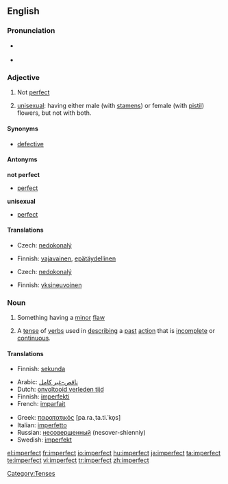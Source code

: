==English==

===Pronunciation===
* {{a|US}} {{IPA|ɪmˈpɝːfɪkt,  ɪmˈpɝːfɛkt}}
* {{audio|en-us-imperfect.ogg|Audio (US)}}

===Adjective===
{{en-adj}}

# Not [[perfect]]
# {{botany}} [[unisexual]]: having either male (with [[stamen]]s) or female (with [[pistil]]) flowers, but not with both.

====Synonyms====
* [[defective]]

====Antonyms====
'''not perfect'''
* [[perfect]]
'''unisexual'''
* [[perfect]]

====Translations====
{{trans-top|not perfect}}
* Czech: [[nedokonalý]] {{m}}
{{trans-mid}}
* Finnish: [[vajavainen]], [[epätäydellinen]]
{{trans-bottom}}

{{trans-top|unisexual}}
* Czech: [[nedokonalý]] {{m}}
{{trans-mid}}
* Finnish: [[yksineuvoinen]]
{{trans-bottom}}

===Noun===
{{en-noun}}

# Something having a [[minor]] [[flaw]]
# {{grammar}} A [[tense]] of [[verbs]] used in [[describing]] a [[past]] [[action]] that is [[incomplete]] or [[continuous]].

====Translations====
{{trans-top|something having a minor flaw}}
* Finnish: [[sekunda]]
{{trans-mid}}
{{trans-bottom}}

{{trans-top|past tense}}
* Arabic: [[ناقص-غير كامل]]
* Dutch: [[onvoltooid verleden tijd]] {{m}}
* Finnish: [[imperfekti]]
* French: [[imparfait]] {{m}}
{{trans-mid}}
* Greek: [[παρατατικός]] [pa.ra.ˌta.ti.ˈko̞s] {{m}}
* Italian: [[imperfetto]] {{m}}
* Russian: [[несовершенный]] (nesover-shienniy) {{m}}
* Swedish: [[imperfekt]]
{{trans-bottom}}

[[Category:Tenses]]

[[el:imperfect]]
[[fr:imperfect]]
[[io:imperfect]]
[[hu:imperfect]]
[[ja:imperfect]]
[[ta:imperfect]]
[[te:imperfect]]
[[vi:imperfect]]
[[tr:imperfect]]
[[zh:imperfect]]